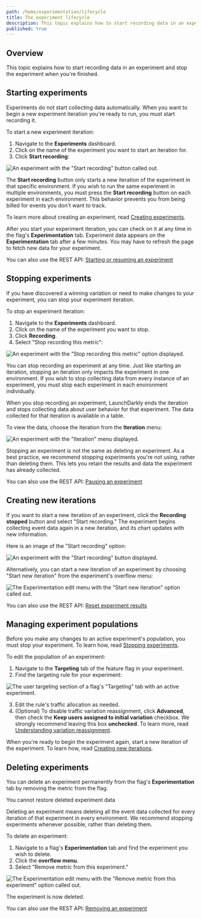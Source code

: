 ```yaml
---
path: /home/experimentation/lifecycle
title: The experiment lifecycle
description: This topic explains how to start recording data in an experiment and stop the experiment when you're finished.
published: true
---
```


## Overview

This topic explains how to start recording data in an experiment and stop the experiment when you're finished.

## Starting experiments

Experiments do not start collecting data automatically. When you want to begin a new experiment iteration you're ready to run, you must start recording it. 

To start a new experiment iteration:

1. Navigate to the **Experiments** dashboard.
2. Click on the name of the experiment you want to start an iteration for.
3. Click **Start recording**:

![An experiment with the "Start recording" button called out.](experiment-start-recording-callout.png)

The **Start recording** button only starts a new iteration of the experiment in that specific environment. If you wish to run the same experiment in multiple environments, you must press the **Start recording** button on each experiment in each environment. This behavior prevents you from being billed for events you don't want to track.

To learn more about creating an experiment, read [Creating experiments](/home/experimentation/create).

After you start your experiment iteration, you can check on it at any time in the flag's **Experimentation** tab. Experiment data appears on the **Experimentation** tab after a few minutes. You may have to refresh the page to fetch new data for your experiment.

<LearnMore>

You can also use the REST API: [Starting or resuming an experiment](https://apidocs.launchdarkly.com/tag/Experiments-(beta)#section/Starting-or-resuming-an-experiment)

</LearnMore>

## Stopping experiments

If you have discovered a winning variation or need to make changes to your experiment, you can stop your experiment iteration.

To stop an experiment iteration:

1. Navigate to the **Experiments** dashboard.
2. Click on the name of the experiment you want to stop.
3. Click **Recording**.
3. Select "Stop recording this metric":

![An experiment with the "Stop recording this metric" option displayed.](experiment-stop.png)

You can stop recording an experiment at any time. Just like starting an iteration, stopping an iteration only impacts the experiment in one environment. If you wish to stop collecting data from every instance of an experiment, you must stop each experiment in each environment individually.

When you stop recording an experiment, LaunchDarkly ends the iteration and stops collecting data about user behavior for that experiment. The data collected for that iteration is available in a table.

To view the data, choose the iteration from the **Iteration** menu:

![An experiment with the "Iteration" menu displayed.](experiment-iteration.png)

Stopping an experiment is not the same as deleting an experiment. As a best practice, we recommend stopping experiments you're not using, rather than deleting them. This lets you retain the results and data the experiment has already collected.

<LearnMore>

You can also use the REST API: [Pausing an experiment](https://apidocs.launchdarkly.com/tag/Experiments-(beta)#section/Pausing-an-experiment)

</LearnMore>

## Creating new iterations

If you want to start a new iteration of an experiment, click the **Recording stopped** button and select "Start recording." The experiment begins collecting event data again in a new iteration, and its chart updates with new information.

Here is an image of the "Start recording" option:

![An experiment with the "Start recording" button displayed.](experiment-start.png)

Alternatively, you can start a new iteration of an experiment by choosing "Start new iteration" from the experiment's overflow menu:

![The Experimentation edit menu with the "Start new iteration" option called out.](experiment-menu-start-new-callout.png)

<LearnMore>

You can also use the REST API: [Reset experiment results](https://apidocs.launchdarkly.com/tag/Experiments-(beta)#operation/resetExperiment)

</LearnMore>

## Managing experiment populations

Before you make any changes to an active experiment's population, you must stop your experiment. To learn how, read [Stopping experiments](#stopping-experiments).

To edit the population of an experiment:

1. Navigate to the **Targeting** tab of the feature flag in your experiment.
2. Find the targeting rule for your experiment:

![The user targeting section of a flag's "Targeting" tab with an active experiment.](experiment-targeting-edit-population.png)

3. Edit the rule's traffic allocation as needed.
4. (Optional) To disable traffic variation reassignment, click **Advanced**, then check the **Keep users assigned to initial variation** checkbox. We strongly recommend leaving this box **unchecked**. To learn more, read [Understanding variation reassignment](/home/experimentation/allocation#understanding-variation-reassignment).

When you're ready to begin the experiment again, start a new iteration of the experiment. To learn how, read [Creating new iterations](#creating-new-iterations).

## Deleting experiments

You can delete an experiment permanently from the flag's **Experimentation** tab by removing the metric from the flag.

<Callout intent="warning">
<CalloutTitle>You cannot restore deleted experiment data</CalloutTitle>
<CalloutDescription>

Deleting an experiment means deleting all the event data collected for every iteration of that experiment in every environment. We recommend stopping experiments whenever possible, rather than deleting them.

</CalloutDescription>
</Callout>

To delete an experiment:

1. Navigate to a flag's **Experimentation** tab and find the experiment you wish to delete.
2. Click the **overflow menu**.
3. Select "Remove metric from this experiment."

![The Experimentation edit menu with the "Remove metric from this experiment" option called out.](experiment-menu-remove-metric-callout.png)

The experiment is now deleted.

<LearnMore>

You can also use the REST API: [Removing an experiment](https://apidocs.launchdarkly.com/tag/Experiments-(beta)#section/Removing-an-experiment)

</LearnMore>
